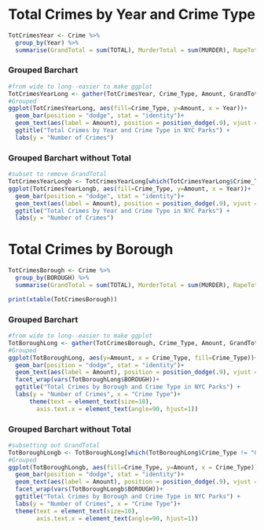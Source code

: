 # Total Crimes by Year and Crime Type

```r
TotCrimesYear <- Crime %>%
  group_by(Year) %>%
  summarise(GrandTotal = sum(TOTAL), MurderTotal = sum(MURDER), RapeTotal = sum(RAPE), FelonyTotal = sum(FELONY.ASSAULT), LarcenyTotal = sum(GRAND.LARCENY), RobberyTotal = sum(ROBBERY), LarcenyVehicleTotal = sum(GRAND.LARCENY.OF.MOTOR.VEHICLE), BurglaryTotal = sum(BURGLARY))
```

### Grouped Barchart

```r
#from wide to long--easier to make ggplot 
TotCrimesYearLong <- gather(TotCrimesYear, Crime_Type, Amount, GrandTotal:BurglaryTotal)
#Grouped 
ggplot(TotCrimesYearLong, aes(fill=Crime_Type, y=Amount, x = Year))+
  geom_bar(position = "dodge", stat = "identity")+
  geom_text(aes(label = Amount), position = position_dodge(.9), vjust = 0)+
  ggtitle("Total Crimes by Year and Crime Type in NYC Parks") + 
  labs(y = "Number of Crimes")
```

### Grouped Barchart without Total

```r
#subset to remove GrandTotal 
TotCrimesYearLongb <- TotCrimesYearLong[which(TotCrimesYearLong$Crime_Type != "GrandTotal"),]
ggplot(TotCrimesYearLongb, aes(fill=Crime_Type, y=Amount, x = Year))+
  geom_bar(position = "dodge", stat = "identity")+
  geom_text(aes(label = Amount), position = position_dodge(.9), vjust = 0)+
  ggtitle("Total Crimes by Year and Crime Type in NYC Parks") + 
  labs(y = "Number of Crimes")
```

# Total Crimes by Borough 

```r
TotCrimesBorough <- Crime %>%
  group_by(BOROUGH) %>%
  summarise(GrandTotal = sum(TOTAL), MurderTotal = sum(MURDER), RapeTotal = sum(RAPE), FelonyTotal = sum(FELONY.ASSAULT), LarcenyTotal = sum(GRAND.LARCENY), RobberyTotal = sum(ROBBERY), LarcenyVehicleTotal = sum(GRAND.LARCENY.OF.MOTOR.VEHICLE), BurglaryTotal = sum(BURGLARY))

print(xtable(TotCrimesBorough))
```

### Grouped Barchart 

```r
#from wide to long--easier to make ggplot 
TotBoroughLong <- gather(TotCrimesBorough, Crime_Type, Amount, GrandTotal:BurglaryTotal)
#Grouped 
ggplot(TotBoroughLong, aes(y=Amount, x = Crime_Type, fill=Crime_Type))+
  geom_bar(position = "dodge", stat = "identity")+
  geom_text(aes(label = Amount), position = position_dodge(.9), vjust = 0)+
  facet_wrap(vars(TotBoroughLong$BOROUGH))+
  ggtitle("Total Crimes by Borough and Crime Type in NYC Parks") + 
  labs(y = "Number of Crimes", x = "Crime Type")+
      theme(text = element_text(size=10),
        axis.text.x = element_text(angle=90, hjust=1)) 
  ```
### Grouped Barchart without Total 

```r
#subsetting out GrandTotal 
TotBoroughLongb <- TotBoroughLong[which(TotBoroughLong$Crime_Type != "GrandTotal"),]
#Grouped
ggplot(TotBoroughLongb, aes(fill=Crime_Type, y=Amount, x = Crime_Type))+
  geom_bar(position = "dodge", stat = "identity")+
  geom_text(aes(label = Amount), position = position_dodge(.9), vjust = 0)+
  facet_wrap(vars(TotBoroughLongb$BOROUGH))+
  ggtitle("Total Crimes by Borough and Crime Type in NYC Parks") + 
  labs(y = "Number of Crimes", x = "Crime Type")+
  theme(text = element_text(size=10),
        axis.text.x = element_text(angle=90, hjust=1)) 
```



